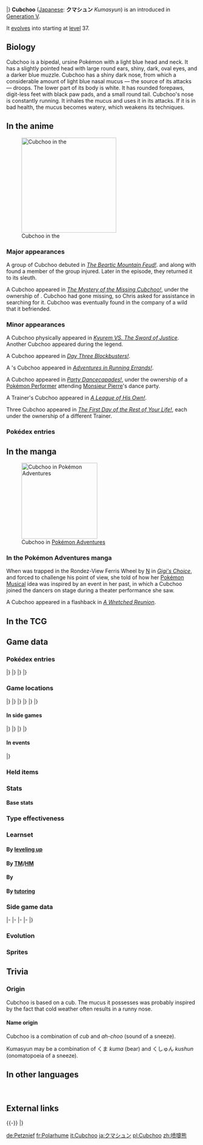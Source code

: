 {{PokémonPrevNext/Head|type=Ice}}
{{PokémonPrevNext/Pokémon|type=Ice|prevnum=612|prev=Haxorus|nextnum=614|next=Beartic}}
|}
{{Pokémon Infobox
|name=Cubchoo
|jname=クマシュン
|jtranslit=Kumashun
|tmname=Kumasyun
|category=Chill
|type1=Ice
|abilityn=d
|ability1=Snow Cloak
|ability2=Slush Rush
|abilityd=Rattled
|ndex=613
|udex=119
|u2dex=195
|karea=Mountain
|kdex=081
|height-ftin=1'08"
|height-m=0.5
|weight-lbs=18.7
|weight-kg=8.5
|egggroupn=1
|egggroup1=Field
|eggcycles=20
|expyield=61
|lv100exp=1,000,000
|gendercode=127
|color=White
|catchrate=120
|evtotal=1
|evat=1
|body=06
|pokefordex=cubchoo
|generation=5
|friendship=70
}}
'''Cubchoo''' ([[List of Japanese Pokémon names|Japanese]]: '''クマシュン''' ''Kumasyun'') is an {{type|Ice}} {{OBP|Pokémon|species}} introduced in [[Generation V]].

It [[evolution|evolves]] into {{p|Beartic}} starting at [[level]] 37.

==Biology==
Cubchoo is a bipedal, ursine Pokémon with a light blue head and neck. It has a slightly pointed head with large round ears, shiny, dark, oval eyes, and a darker blue muzzle. Cubchoo has a shiny dark nose, from which a considerable amount of light blue nasal mucus — the source of its attacks — droops. The lower part of its body is white. It has rounded forepaws, digit-less feet with black paw pads, and a small round tail. Cubchoo's nose is constantly running. It inhales the mucus and uses it in its attacks. If it is in bad health, the mucus becomes watery, which weakens its {{type|Ice}} techniques.

==In the anime==
[[File:Cubchoo anime.png|thumb|left|250px|Cubchoo in the {{pkmn|anime}}]]
===Major appearances===
A group of Cubchoo debuted in ''[[BW046|The Beartic Mountain Feud!]]''. {{Ash}} and {{Ashfr}} along with {{MTR}} found a member of the group injured. Later in the episode, they returned it to its sleuth.

A Cubchoo appeared in ''[[BW088|The Mystery of the Missing Cubchoo!]]'', under the ownership of {{OBP|Chris|BW088}}. Cubchoo had gone missing, so Chris asked {{an|Cilan}} for assistance in searching for it. Cubchoo was eventually found in the company of a wild {{p|Larvitar}} that it befriended.

===Minor appearances===
A Cubchoo physically appeared in ''[[M15|Kyurem VS. The Sword of Justice]]''. Another Cubchoo appeared during the {{OBP|Swords of Justice|M15}} legend.

A Cubchoo appeared in ''[[XY040|Day Three Blockbusters!]]''.

A {{pkmn|Trainer}}'s Cubchoo appeared in ''[[XY084|Adventures in Running Errands!]]''.

A Cubchoo appeared in ''[[XY105|Party Dancecapades!]]'', under the ownership of a [[Pokémon Performer]] attending [[Monsieur Pierre]]'s dance party.

A Trainer's Cubchoo appeared in ''[[XY125|A League of His Own!]]''.

Three Cubchoo appeared in ''[[XY138|The First Day of the Rest of Your Life!]]'', each under the ownership of a different Trainer.

===Pokédex entries===
{{Animedexheader|Unova}}
{{Animedexbody|BW046|Cubchoo|Ash's Pokédex|Cubchoo, the Chill Pokémon. Cubchoo evolves into Beartic. Its constantly runny nose is the source of its energy and its sniffles power its moves.}}
{{Animedexbody|BW088|Cubchoo|Dawn's Pokédex|Cubchoo, the Chill Pokémon. Cubchoo's runny nose is the source of its energy and its sniffles power its moves.}}
{{Animedexfooter/Pokémon|''Best Wishes''|Unova}}

==In the manga==
[[File:Cubchoo Adventures.png|thumb|200px|Cubchoo in [[Pokémon Adventures]]]]
===In the Pokémon Adventures manga===
When {{adv|White}} was trapped in the Rondez-View Ferris Wheel by [[N]] in ''[[PS485|Gigi's Choice]]'', and forced to challenge his point of view, she told of how her [[Pokémon Musical]] idea was inspired by an event in her past, in which a Cubchoo joined the dancers on stage during a theater performance she saw.

A Cubchoo appeared in a flashback in ''[[PS510|A Wretched Reunion]]''.

==In the TCG==
{{main|Cubchoo (TCG)}}

==Game data==
===Pokédex entries===
{{Dex/Header|type=Ice}}
{{Dex/NA|gen=V}}
{{Dex/Gen|gen=V}}
{{Dex/Entry1|v=Black|t=FFF|entry=When it is not feeling well, its mucus gets watery and the power of its Ice-type moves decreases.}}
{{Dex/Entry1|v=White|entry=Its nose is always running. It sniffs the snot back up because the mucus provides the raw material for its moves.}}
{{Dex/Entry2|v=Black 2|v2=White 2|t=FFF|entry=Their snot is a barometer of health. When healthy, their snot is sticky and the power of their ice moves increases.}}
|}
|}
{{Dex/Gen|gen=VI}}
{{Dex/Entry1|v=X|t=FFF|entry=Its nose is always running. It sniffs the snot back up because the mucus provides the raw material for its moves.}}
{{Dex/Entry1|v=Y|entry=Their snot is a barometer of health. When healthy, their snot is sticky and the power of their ice moves increases.}}
{{Dex/Entry1|v=Omega Ruby|t=FFF|entry=Its nose is always running. It sniffs the snot back up because the mucus provides the raw material for its moves.}}
{{Dex/Entry1|v=Alpha Sapphire|t=FFF|entry=Their snot is a barometer of health. When healthy, their snot is sticky and the power of their ice moves increases.}}
|}
|}
{{Dex/Footer}}

===Game locations===
{{Availability/Header|type=Ice}}
{{Availability/NA|gen=V}}
{{Availability/Gen|gen=V}}
{{Availability/Entry2|v=Black|v2=White|t=fff|area=[[Twist Mountain]]<br>{{rt|7|Unova}}, [[Dragonspiral Tower]]{{sup/s|W}}}}
{{Availability/Entry2|v=Black 2|v2=White 2|t=fff|area={{rt|7|Unova}}{{sup/s|W}}<br>{{rt|7|Unova}} ([[Hidden Grotto]]){{tt|*|Has Hidden Ability Rattled}}}}
|}
|}
{{Availability/Gen|gen=VI}}
{{Availability/Entry2|v=X|v2=Y|t=fff|area=[[Frost Cavern]] ([[Horde Encounter]])}}
{{Availability/Entry2|v=Omega Ruby|v2=Alpha Sapphire|t=FFF|t2=fff|area=[[Shoal Cave]] ({{DL|DexNav|hidden Pokémon}}{{tt|*|After capturing or defeating Groudon/Kyogre}})}}
|}
|}
{{Availability/Gen|gen=VII}}
{{Availability/Entry2/None|v=Sun|v2=Moon|area=[[Pokémon Bank]]}}
{{Availability/Entry2/None|v=Ultra Sun|v2=Ultra Moon|area=[[Pokémon Bank]]}}
|}
|}
{{Availability/Footer}}

====In side games====
{{Availability/Header|type=Ice}}
{{Availability/NA|gen=V}}
{{Availability/Gen|gen=V}}
{{Availability/Entry1|1|v=Rumble Blast|color={{fire color}}|area=Glacier: [[Frozen Tundra]], [[World Axle - B2F]]}}
{{Availability/Entry1|1|v=PokéPark 2|link=PokéPark 2: Wonders Beyond|color={{grass color}}|area=[[Crag Area]]}}
{{Availability/Entry1|1|v=Conquest|color={{silver color}}|area=[[Nixtorm]]}}
{{Availability/Entry1|1|v=MD GTI|link=Pokémon Mystery Dungeon: Gates to Infinity|color={{silver color}}|area=[[Great Glacier]] (1F-14F), [[Glacial Underpass]] (B1-B9), [[Redland Reaches]] (1F-10F), [[Eastern Savanna]] (1F-14F), [[Grove of Whispers]] (1F-9F), [[Silent Tundra]] (B1-B26), [[Dreamy Island]] (1F-25F), [[Moonlit Forest]] (Golden Chamber), [[Treat Road]] (1F-19F), Magnagate dungeons}}
{{Availability/Entry1|1|v=Rumble U|color={{fire color}}|area=[[Verdant Plaza#Four Seasons in the Forest|Verdant Plaza: Four Seasons in the Forest]]}}
|}
|}
{{Availability/Gen|gen=VI}}
{{Availability/Entry1|1|v=Battle Trozei|color={{defense color}}|area=[[Safari Jungle#Friday Stage 1|Safari Jungle: Stage 1]]{{dotw|Fr}}}}
{{Availability/Entry1|1|v=Shuffle|color={{beauty color}}|area=[[Nacht Carnival|Nacht Carnival: Stage 544]]<br>Event: [[Special Stages#13th release|''Pokémon Safari'']] <small>(13th release; Holiday)</small>}}
{{Availability/Entry1|1|v=Rumble World|color={{fire color}}|area=[[Pearl Marsh#Aurora Ice Field|Pearl Marsh: Aurora Ice Field]] <small>(All Areas)</small>, [[Distortion Land#Outermost Snowfield|Distortion Land: Outermost Snowfield]] <small>(All Areas)</small>}}
{{Availability/Entry1|1|v=Picross|color={{skill color light}}|area=[[Pokémon Picross Stages#Area 06|Area 06: Stage 02]]}}
|}
|}
{{Availability/Footer}}

====In events====
{{eventAvail/h|type=Ice}}
{{eventAvail|{{gameabbrev5|BW}}|Pokémon Smash! Cubchoo|Japanese|Japan<br>Wi-Fi|15|October 22 to November 29, 2010|link=List of Wi-Fi Japanese event Pokémon distributions in Generation V#Pokémon Smash! Cubchoo}}
|}

===Held items===
{{HeldItems
|type=Ice
|bw1=Aspear Berry|bw1type=Berry|bw1rar=50
|b2w21=Aspear Berry|b2w21type=Berry|b2w21rar=50
|event1=Max Potion|event1type=Potion|event1rar=100
}}

===Stats===
====Base stats====
{{Stats
|type=Ice
|HP=55
|Attack=70
|Defense=40
|SpAtk=60
|SpDef=40
|Speed=40}}

===Type effectiveness===
{{TypeEffectiveness
|type1=Ice
|Normal=100
|Fighting=200
|Flying=100
|Poison=100
|Ground=100
|Rock=200
|Bug=100
|Ghost=100
|Steel=200
|Fire=200
|Water=100
|Grass=100
|Electric=100
|Psychic=100
|Ice=50
|Dragon=100
|Dark=100
|Fairy=100}}

===Learnset===
====By [[Level|leveling up]]====
{{learnlist/levelh/7|Cubchoo|Ice|Ice|5}}
{{learnlist/level7|1|Growl|Normal|Status|—|100|40}}
{{learnlist/level7|5|Powder Snow|Ice|Special|40|100|25||'''}}
{{learnlist/level7|9|Bide|Normal|Physical|—|—|10}}
{{learnlist/level7|13|Icy Wind|Ice|Special|55|95|15||'''}}
{{learnlist/level7|15|Play Nice|Normal|Status|—|—|20}}
{{learnlist/level7|17|Fury Swipes|Normal|Physical|18|80|15}}
{{learnlist/level7|21|Brine|Water|Special|65|100|10}}
{{learnlist/level7|25|Endure|Normal|Status|—|—|10}}
{{learnlist/level7|29|Charm|Fairy|Status|—|100|20}}
{{learnlist/level7|33|Slash|Normal|Physical|70|100|20}}
{{learnlist/level7|36|Flail|Normal|Physical|—|100|15}}
{{learnlist/level7|41|Rest|Psychic|Status|—|—|10}}
{{learnlist/level7|45|Blizzard|Ice|Special|110|70|5||'''}}
{{learnlist/level7|49|Hail|Ice|Status|—|—|10}}
{{learnlist/level7|53|Thrash|Normal|Physical|120|100|10}}
{{learnlist/level7|57|Sheer Cold|Ice|Special|—|—|5}}
{{learnlist/levelf/7|Cubchoo|Ice|Ice|5}}

====By [[TM]]/[[HM]]====
{{learnlist/tmh/7|Cubchoo|Ice|Ice|5}}
{{learnlist/tm7|TM06|Toxic|Poison|Status|—|90|10}}
{{learnlist/tm7|TM07|Hail|Ice|Status|—|—|10}}
{{learnlist/tm7|TM10|Hidden Power|Normal|Special|60|100|15}}
{{learnlist/tm7|TM13|Ice Beam|Ice|Special|90|100|10||'''}}
{{learnlist/tm7|TM14|Blizzard|Ice|Special|110|70|5||'''}}
{{learnlist/tm7|TM17|Protect|Normal|Status|—|—|10}}
{{learnlist/tm7|TM18|Rain Dance|Water|Status|—|—|5}}
{{learnlist/tm7|TM21|Frustration|Normal|Physical|—|100|20}}
{{learnlist/tm7|TM27|Return|Normal|Physical|—|100|20}}
{{learnlist/tm7|TM32|Double Team|Normal|Status|—|—|15}}
{{learnlist/tm7|TM39|Rock Tomb|Rock|Physical|60|95|15}}
{{learnlist/tm7|TM40|Aerial Ace|Flying|Physical|60|—|20}}
{{learnlist/tm7|TM42|Facade|Normal|Physical|70|100|20}}
{{learnlist/tm7|TM44|Rest|Psychic|Status|—|—|10}}
{{learnlist/tm7|TM45|Attract|Normal|Status|—|100|15}}
{{learnlist/tm7|TM48|Round|Normal|Special|60|100|15}}
{{learnlist/tm7|TM49|Echoed Voice|Normal|Special|40|100|15}}
{{learnlist/tm7|TM56|Fling|Dark|Physical|—|100|10}}
{{learnlist/tm7|TM65|Shadow Claw|Ghost|Physical|70|100|15}}
{{learnlist/tm7|TM79|Frost Breath|Ice|Special|60|90|10||'''}}
{{learnlist/tm7|TM86|Grass Knot|Grass|Special|—|100|20}}
{{learnlist/tm7|TM87|Swagger|Normal|Status|—|85|15}}
{{learnlist/tm7|TM88|Sleep Talk|Normal|Status|—|—|10}}
{{learnlist/tm7|TM90|Substitute|Normal|Status|—|—|10}}
{{learnlist/tm7|TM94|Surf|Water|Special|90|100|15}}
{{learnlist/tm7|TM100|Confide|Normal|Status|—|—|20}}
{{learnlist/tmf/7|Cubchoo|Ice|Ice|5}}

====By {{pkmn|breeding}}====
{{learnlist/breedh/7|Cubchoo|Ice|Ice|5}}
{{learnlist/breed7|{{MSP|019|Rattata}}{{MSP|019A|Rattata}}{{MSP|020|Raticate}}{{MSP|020A|Raticate}}{{MSP|052|Meowth}}{{MSP|052A|Meowth}}<br>{{MSP|053|Persian}}{{MSP|053A|Persian}}{{MSP|056|Mankey}}{{MSP|057|Primeape}}{{MSP|197|Umbreon}}{{MSP|203|Girafarig}}<br>{{MSP|232|Donphan}}{{MSP|261|Poochyena}}{{MSP|262|Mightyena}}{{MSP|461|Weavile}}{{MSP|498|Tepig}}{{MSP|499|Pignite}}<br>{{MSP|500|Emboar}}{{MSP|509|Purrloin}}{{MSP|510|Liepard}}{{MSP|527|Woobat}}{{MSP|528|Swoobat}}{{MSP|551|Sandile}}<br>{{MSP|552|Krokorok}}{{MSP|553|Krookodile}}|Assurance|Dark|Physical|60|100|10}}
{{learnlist/breed7|{{MSP|034|Nidoking}}{{MSP|087|Dewgong}}{{MSP|112|Rhydon}}{{MSP|464|Rhyperior}}{{MSP|471|Glaceon}}{{MSP|215|Sneasel}}<br>{{MSP|461|Weavile}}{{MSP|217|Ursaring}}{{MSP|221|Piloswine}}{{MSP|473|Mamoswine}}{{MSP|225|Delibird}}{{MSP|295|Exploud}}<br>{{MSP|320|Wailmer}}{{MSP|321|Wailord}}{{MSP|365|Walrein}}{{MSP|395|Empoleon}}|Avalanche|Ice|Physical|60|100|10|‡|'''}}
{{learnlist/breed7|{{MSP|086|Seel}}{{MSP|087|Dewgong}}{{MSP|287|Slakoth}}{{MSP|288|Vigoroth}}{{MSP|289|Slaking}}{{MSP|363|Spheal}}<br>{{MSP|364|Sealeo}}{{MSP|365|Walrein}}{{MSP|501|Oshawott}}{{MSP|502|Dewott}}{{MSP|503|Samurott}}{{MSP|572|Minccino}}<br>{{MSP|587|Emolga}}{{MSP|728|Popplio}}{{MSP|729|Brionne}}{{MSP|730|Primarina}}|Encore|Normal|Status|&mdash;|100|5}}
{{learnlist/breed7|{{MSP|288|Vigoroth}}{{MSP|559|Scraggy}}{{MSP|560|Scrafty}}|Focus Punch|Fighting|Physical|150|100|20}}
{{learnlist/breed7|{{MSP|427|Buneary}}|Ice Punch|Ice|Physical|75|100|15|*|'''}}
{{learnlist/breed7|{{MSP|051|Dugtrio}}{{MSP|051A|Dugtrio}}{{MSP|052|Meowth}}{{MSP|052A|Meowth}}{{MSP|053|Persian}}{{MSP|053A|Persian}}<br>{{MSP|083|Farfetch'd}}{{MSP|336|Seviper}}{{MSP|359|Absol}}{{MSP|434|Stunky}}{{MSP|435|Skuntank}}{{MSP|461|Weavile}}<br>{{MSP|509|Purrloin}}{{MSP|510|Liepard}}{{MSP|571|Zoroark}}|Night Slash|Dark|Physical|70|100|15}}
{{learnlist/breed7|{{MSP|209|Snubbull}}{{MSP|210|Granbull}}{{MSP|264|Linoone}}{{MSP|300|Skitty}}{{MSP|303|Mawile}}{{MSP|506|Lillipup}}<br>{{MSP|507|Herdier}}{{MSP|508|Stoutland}}{{MSP|509|Purrloin}}{{MSP|510|Liepard}}{{MSP|702|Dedenne}}|Play Rough|Fairy|Physical|90|90|10}}
{{learnlist/breed7|{{MSP|293|Whismur}}{{MSP|294|Loudred}}{{MSP|295|Exploud}}|Sleep Talk|Normal|Status|&mdash;|&mdash;|10}}
{{learnlist/breed7|{{MSP|194|Wooper}}{{MSP|195|Quagsire}}{{MSP|206|Dunsparce}}{{MSP|261|Poochyena}}{{MSP|262|Mightyena}}{{MSP|287|Slakoth}}<br>{{MSP|289|Slaking}}{{MSP|322|Numel}}{{MSP|323|Camerupt}}{{MSP|369|Relicanth}}{{MSP|399|Bidoof}}{{MSP|400|Bibarel}}<br>{{MSP|449|Hippopotas}}{{MSP|450|Hippowdon}}{{MSP|513|Pansear}}{{MSP|517|Munna}}{{MSP|734|Yungoos}}{{MSP|735|Gumshoos}}<br>{{MSP|775|Komala}}|Yawn|Normal|Status|&mdash;|&mdash;|10}}
{{learnlist/breedf/7|Cubchoo|Ice|Ice|5}}

====By [[Move Tutor|tutoring]]====
{{learnlist/tutorh/7|Cubchoo|Ice|Ice|5}}
{{learnlist/tutor7|Covet|Normal|Physical|60|100|25|||no|yes}}
{{learnlist/tutor7|Focus Punch|Fighting|Physical|150|100|20|||no|yes}}
{{learnlist/tutor7|Ice Punch|Ice|Physical|75|100|15||'''|no|yes}}
{{learnlist/tutor7|Icy Wind|Ice|Special|55|95|15||'''|no|yes}}
{{learnlist/tutor7|Low Kick|Fighting|Physical|—|100|20|||no|yes}}
{{learnlist/tutor7|Snore|Normal|Special|50|100|15|||no|yes}}
{{learnlist/tutor7|Superpower|Fighting|Physical|120|100|5|||no|yes}}
{{learnlist/tutor7|Water Pulse|Water|Special|60|100|20|||no|yes}}
{{learnlist/tutorf/7|Cubchoo|Ice|Ice|5}}

===Side game data===
{{Spindata/Head|type=Ice}}
{{Spindata/RumbleBlast|col=6|type=Ice
|att=2
|def=1
|speed=3
}}
|-
{{Spindata/PokéPark2|col=6|type=Ice|ndex=613
|pad=He is a little bit worried that {{p|Beartic}} pays too much attention to him.
}}
|-
{{Spindata/Conquest|col=6|type=Ice|ndex=613
|HP=2
|atk=2
|def=1
|spd=2
|range=3
|move=Powder Snow
|ability1=Stealth
|ability2=Skater
|ability3=Mood Maker
|evo=Evolves into {{p|Beartic}} when its Attack is 73 or higher
|link={{DL|List of Pokémon Conquest characters|Shigemoto}} and {{DL|List of Pokémon Conquest characters|Yoshikiyo}}
}}
|-
{{Spindata/Battle Trozei|col=6|type=Ice|ndex=613
|power=1
}}
|-
{{Spindata/Shuffle|col=3|type=Ice|ndex=613|num=650
|min=50
|max=100
|raisemaxlevel=5
|skill=Mega Boost+
|skilldesc=Fills the Mega Gauge of the same type of Pokémon more.
}}
{{Spindata/Shuffle|col=3|type=Ice|ndex=613Holiday|num=650
|min=50
|max=100
|raisemaxlevel=5
|skill=Power of 4+
|skilldesc=Deals even more damage when you make a match of four.
}}
|}

===Evolution===
{{evobox-2
|type1=Ice
|no1=613
|name1=Cubchoo
|type1-1=Ice
|evo1={{bag|Rare Candy}}<br>{{color2|000|Level|Level 37}}
|no2=614
|name2=Beartic
|type1-2=Ice
}}

===Sprites===
{{Spritebox/Header|type=Ice}}
{{Spritebox/NA|gen=V}}
{{Spritebox/5|ndex=613}}
{{Spritebox/6|ndex=613}}
{{Spritebox/7|ndex=613}}
{{Spritebox/Footer|613|Cubchoo}}

==Trivia==
===Origin===
Cubchoo is based on a {{wp|polar bear}} cub. The mucus it possesses was probably inspired by the fact that cold weather often results in a runny nose.

====Name origin====
Cubchoo is a combination of ''cub'' and ''ah-choo'' (sound of a sneeze).

Kumasyun may be a combination of くま ''kuma'' (bear) and くしゅん ''kushun'' (onomatopoeia of a sneeze).

==In other languages==
{{Other languages|type=Ice|type2=Ice
|ja=クマシュン ''Kumasyun''|jameaning=From {{tt|くま ''kuma''|bear}} and {{tt|くしゅん ''kushun''|onomatopoeia of a sneeze}}
|fr=Polarhume|frmeaning=From ''{{tt|polaire|polar}}'' and ''{{tt|rhume|cold}}''
|es=Cubchoo|esmeaning=Same as English name
|de=Petznief|demeaning=From {{wp|Br'er Bear|''{{tt|Meister Petz|Br'er Bear}}''}} and ''{{tt|schniefen|to sniff}}''
|it=Cubchoo|itmeaning=Same as English name
|ko=코고미 ''Kogomi''|komeaning=From {{tt|코 ''ko''|runny nose, nose}}, {{tt|곰 ''gom''|bear}} and suffix {{tt|-이 ''i''|-er}}, or possibly from {{tt|코곪 ''kogom''|snoring}}
|zh_cmn=噴嚏熊 / 喷嚏熊 ''Pēntìxióng''|zh_cmnmeaning=Literally "Sneezing bear"
|ru=Кабчу ''Kabchu''|rumeaning=Transcription of English name
}}
<br clear="left">
<!--
==Notes==
<references />-->

==External links==

{{-}}
{{PokémonPrevNext/Head|type=Ice}}
{{PokémonPrevNext/Pokémon|type=Ice|prevnum=612|prev=Haxorus|nextnum=614|next=Beartic}}
|}
{{Project Pokédex notice}}

[[de:Petznief]]
[[fr:Polarhume]]
[[it:Cubchoo]]
[[ja:クマシュン]]
[[pl:Cubchoo]]
[[zh:喷嚏熊]]